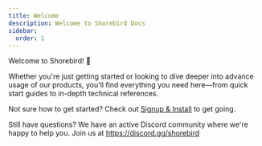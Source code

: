 ```yaml
---
title: Welcome
description: Welcome to Shorebird Docs
sidebar:
  order: 1
---
```


Welcome to Shorebird! 👋

Whether you're just getting started or looking to dive deeper into advance usage
of our products, you'll find everything you need here—from quick start guides to
in-depth technical references.

Not sure how to get started? Check out [Signup & Install](/getting-started/) to
get going.

Still have questions? We have an active Discord community where we're happy to
help you. Join us at https://discord.gg/shorebird
